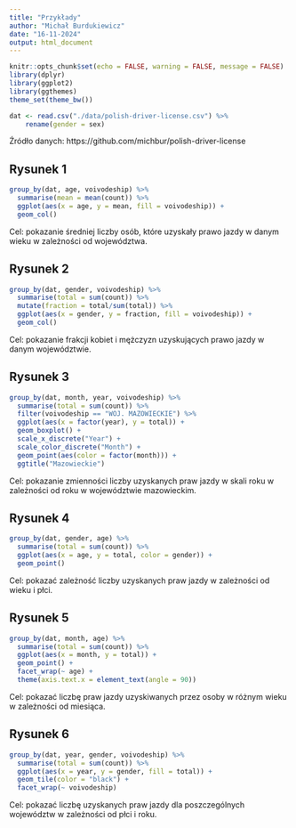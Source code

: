 ```yaml
---
title: "Przykłady"
author: "Michał Burdukiewicz"
date: "16-11-2024"
output: html_document
---
```


```r
knitr::opts_chunk$set(echo = FALSE, warning = FALSE, message = FALSE)
library(dplyr)
library(ggplot2)
library(ggthemes)
theme_set(theme_bw())
```

```r
dat <- read.csv("./data/polish-driver-license.csv") %>% 
    rename(gender = sex)
```

Źródło danych: https://github.com/michbur/polish-driver-license

## Rysunek 1

```r
group_by(dat, age, voivodeship) %>% 
  summarise(mean = mean(count)) %>% 
  ggplot(aes(x = age, y = mean, fill = voivodeship)) +
  geom_col()  
```

Cel: pokazanie średniej liczby osób, które uzyskały prawo jazdy w danym wieku w zależności od województwa.



## Rysunek 2

```r
group_by(dat, gender, voivodeship) %>% 
  summarise(total = sum(count)) %>% 
  mutate(fraction = total/sum(total)) %>% 
  ggplot(aes(x = gender, y = fraction, fill = voivodeship)) +
  geom_col() 
```

Cel: pokazanie frakcji kobiet i mężczyzn uzyskujących prawo jazdy w danym województwie.


## Rysunek 3

```r
group_by(dat, month, year, voivodeship) %>% 
  summarise(total = sum(count)) %>% 
  filter(voivodeship == "WOJ. MAZOWIECKIE") %>% 
  ggplot(aes(x = factor(year), y = total)) +
  geom_boxplot() +
  scale_x_discrete("Year") +
  scale_color_discrete("Month") +
  geom_point(aes(color = factor(month))) +
  ggtitle("Mazowieckie")
```

Cel: pokazanie zmienności liczby uzyskanych praw jazdy w skali roku w zależności od roku w województwie mazowieckim.



## Rysunek 4

```r
group_by(dat, gender, age) %>% 
  summarise(total = sum(count)) %>% 
  ggplot(aes(x = age, y = total, color = gender)) +
  geom_point()

```

Cel: pokazać zależność liczby uzyskanych praw jazdy w zależności od wieku i płci.


## Rysunek 5

```r
group_by(dat, month, age) %>% 
  summarise(total = sum(count)) %>% 
  ggplot(aes(x = month, y = total)) +
  geom_point() + 
  facet_wrap(~ age) +
  theme(axis.text.x = element_text(angle = 90))
```

Cel: pokazać liczbę praw jazdy uzyskiwanych przez osoby w różnym wieku w zależności od miesiąca.

## Rysunek 6

```r
group_by(dat, year, gender, voivodeship) %>% 
  summarise(total = sum(count)) %>% 
  ggplot(aes(x = year, y = gender, fill = total)) +
  geom_tile(color = "black") +
  facet_wrap(~ voivodeship) 
```

Cel: pokazać liczbę uzyskanych praw jazdy dla poszczególnych województw w zależności od płci i roku.

